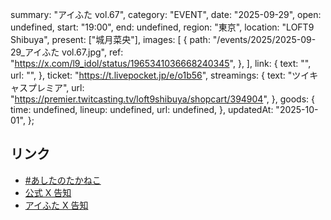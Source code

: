   summary: "アイふた vol.67",
  category: "EVENT",
  date: "2025-09-29",
  open: undefined,
  start: "19:00",
  end: undefined,
  region: "東京",
  location: "LOFT9 Shibuya",
  present: ["城月菜央"],
  images: [
    {
      path: "/events/2025/2025-09-29_アイふた vol.67.jpg",
      ref: "https://x.com/l9_idol/status/1965341036668240345",
    },
  ],
  link: {
    text: "",
    url: "",
  },
  ticket: "https://t.livepocket.jp/e/o1b56",
  streamings: {
    text: "ツイキャスプレミア",
    url: "https://premier.twitcasting.tv/loft9shibuya/shopcart/394904",
  },
  goods: {
    time: undefined,
    lineup: undefined,
    url: undefined,
  },
  updatedAt: "2025-10-01",
};

## リンク

- [#あしたのたかねこ](https://x.com/takanenofficial/status/1972285168862863582)
- [公式 X 告知](https://x.com/takanenofficial/status/1965355802509869130)
- [アイふた X 告知](https://x.com/l9_idol/status/1965341036668240345)
